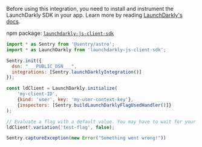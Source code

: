 Before using this integration, you need to install and instrument the LaunchDarkly SDK in your app. Learn more by reading [LaunchDarkly's docs](https://docs.launchdarkly.com/sdk/client-side/javascript).

npm package: [`launchdarkly-js-client-sdk`](https://www.npmjs.com/package/launchdarkly-js-client-sdk)

```javascript
import * as Sentry from '@sentry/astro';
import * as LaunchDarkly from 'launchdarkly-js-client-sdk';

Sentry.init({
  dsn: "___PUBLIC_DSN___",
  integrations: [Sentry.launchDarklyIntegration()]
});

const ldClient = LaunchDarkly.initialize(
    'my-client-ID',
    {kind: 'user', key: 'my-user-context-key'},
    {inspectors: [Sentry.buildLaunchDarklyFlagUsedHandler()]}
);

// Evaluate a flag with a default value. You may have to wait for your client to initialize first.
ldClient?.variation('test-flag', false);

Sentry.captureException(new Error("Something went wrong!"))
```
